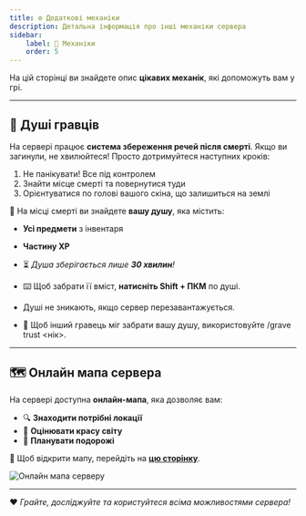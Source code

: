 ```yaml
---
title: ⚙️ Додаткові механіки
description: Детальна інформація про інші механіки сервера
sidebar:
    label: 🦾 Механіки
    order: 5
---
```


На цій сторінці ви знайдете опис **цікавих механік**, які допоможуть вам у грі.

---

## 👻 Душі гравців

На сервері працює **система збереження речей після смерті**.
Якщо ви загинули, не хвилюйтеся! Просто дотримуйтеся наступних кроків:

1. Не панікувати! Все під контролем
2. Знайти місце смерті та повернутися туди
3. Орієнтуватися по голові вашого скіна, що залишиться на землі

📌 На місці смерті ви знайдете **вашу душу**, яка містить:
- **Усі предмети** з інвентаря
- **Частину XP**

- ⏳ *Душа зберігається лише **30 хвилин**!*

- ⌨️ Щоб забрати її вміст, **натисніть Shift + ПКМ** по душі.

- Душі не зникають, якщо сервер перезавантажується.

- 💬 Щоб інший гравець міг забрати вашу душу, використовуйте /grave trust \<нік\>.

---

## 🗺️ Онлайн мапа сервера

На сервері доступна **онлайн-мапа**, яка дозволяє вам:
- 🔍 **Знаходити потрібні локації**
- 🌄 **Оцінювати красу світу**
- 📍 **Планувати подорожі**

📌 Щоб відкрити мапу, перейдіть на **[цю сторінку](https://map.uaproject.net/)**.

<p align={"center"}>
    <img src={bluemap.src} width={"100%"} alt="Онлайн мапа серверу"/>
</p>

---

❤️ *Грайте, досліджуйте та користуйтеся всіма можливостями сервера!*